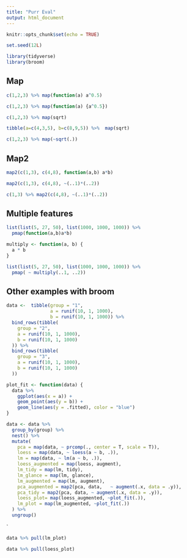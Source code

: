 ```yaml
---
title: "Purr Eval"
output: html_document
---
```


```r
knitr::opts_chunk$set(echo = TRUE)

set.seed(12L)
```

```r
library(tidyverse)
library(broom)
```

## Map

```r
c(1,2,3) %>% map(function(a) a^0.5)
```


```r
c(1,2,3) %>% map(function(a) {a^0.5})
```

```r
c(1,2,3) %>% map(sqrt)
```

```r
tibble(a=c(4,3,5), b=c(8,9,5)) %>%  map(sqrt)
```

```r
c(1,2,3) %>% map(~sqrt(.))
```

## Map2

```r
map2(c(1,3), c(4,8), function(a,b) a*b)
```

```r
map2(c(1,3), c(4,8), ~(..1)*(..2))
```

```r
c(1,3) %>% map2(c(4,8), ~(..1)*(..2))
```

## Multiple features

```r
list(list(5, 27, 50), list(1000, 1000, 1000)) %>%
  pmap(function(a,b)a*b)
```

```r
multiply <- function(a, b) {
  a * b
}
```

```r
list(list(5, 27, 50), list(1000, 1000, 1000)) %>%
  pmap( ~ multiply(..1, ..2))
```

## Other examples with broom

```r
data <-  tibble(group = "1",
                a = runif(10, 1, 1000),
                b = runif(10, 1, 1000)) %>%
  bind_rows(tibble(
    group = "2",
    a = runif(10, 1, 1000),
    b = runif(10, 1, 1000)
  )) %>%
  bind_rows(tibble(
    group = "3",
    a = runif(10, 1, 1000),
    b = runif(10, 1, 1000)
  ))
```

```r
plot_fit <- function(data) {
  data %>% 
    ggplot(aes(x = a)) +
    geom_point(aes(y = b)) +
    geom_line(aes(y = .fitted), color = "blue") 
}
```


```r
data <- data %>%
  group_by(group) %>%
  nest() %>%
  mutate(
    pca = map(data, ~ prcomp(., center = T, scale = T)),
    loess = map(data, ~ loess(a ~ b, .)),
    lm = map(data, ~ lm(a ~ b, .)),
    loess_augmented = map(loess, augment),
    lm_tidy = map(lm, tidy),
    lm_glance = map(lm, glance),
    lm_augmented = map(lm, augment),
    pca_augmented = map2(pca, data,   ~ augment(.x, data = .y)),
    pca_tidy = map2(pca, data, ~ augment(.x, data = .y)),
    loess_plot= map(loess_augmented, ~plot_fit(.)),
    lm_plot = map(lm_augmented, ~plot_fit(.))
  ) %>% 
  ungroup()
```
`

```r
data %>% pull(lm_plot)
```

```r

data %>% pull(loess_plot)
```

